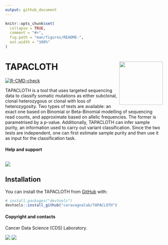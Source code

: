 ```yaml
---
output: github_document
---
```


<!-- README.md is generated from README.Rmd. Please edit that file -->

```r
knitr::opts_chunk$set(
  collapse = TRUE,
  comment = "#>",
  fig.path = "man/figures/README-",
  out.width = "100%"
)
```

# TAPACLOTH <a href="caravagnalab.github.io/TAPACLOTH"><img src="man/figures/logo.png" align="right" height="139" /></a>

<!-- badges: start -->
[![R-CMD-check](https://github.com/caravagnalab/TAPACLOTH/actions/workflows/R-CMD-check.yaml/badge.svg)](https://github.com/caravagnalab/TAPACLOTH/actions/workflows/R-CMD-check.yaml)
<!-- badges: end -->

TAPACLOTH is a tool that uses targeted sequencing data to classify somatic mutations as either subclonal, clonal heterozygous or clonal with loss of heterozygosity. Two types of tests are available: an exact one based on Binomial or Beta-Binomial modelling of sequencing read counts, and approximate based on allelic frequencies. The former is parametrised by a p-value. Additionally, TAPACLOTH can infer sample purity, an information used to carry out variant classification. Since the two tests are independent, one can first estimate sample purity and then use it as input for the classification task.
    
#### Help and support

[![](https://img.shields.io/badge/GitHub%20Pages-https://caravagnalab.github.io/TAPACLOTH/-yellow.svg)](https://caravagnalab.github.io/TAPACLOTH)
-----

## Installation

You can install the TAPACLOTH from [GitHub](https://github.com/) with:

``` r
# install.packages("devtools")
devtools::install_github("caravagnalab/TAPACLOTH")
```

#### Copyright and contacts

Cancer Data Science (CDS) Laboratory.

[![](https://img.shields.io/badge/CDS%20Lab%20Github-caravagnalab-seagreen.svg)](https://github.com/caravagnalab)
[![](https://img.shields.io/badge/CDS%20Lab%20webpage-https://www.caravagnalab.org/-red.svg)](https://www.caravagnalab.org/)
